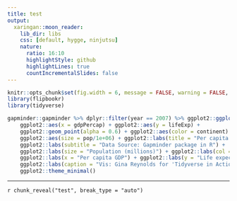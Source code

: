 ```yaml
---
title: test
output:
  xaringan::moon_reader:
    lib_dir: libs
    css: [default, hygge, ninjutsu]
    nature:
      ratio: 16:10
      highlightStyle: github
      highlightLines: true
      countIncrementalSlides: false
---
```




```r
knitr::opts_chunk$set(fig.width = 6, message = FALSE, warning = FALSE, comment = "", cache = FALSE, fig.retina = 3)
library(flipbookr)
library(tidyverse)
```
```r
gapminder::gapminder %>% dplyr::filter(year == 2007) %>% ggplot2::ggplot() + 
    ggplot2::aes(x = gdpPercap) + ggplot2::aes(y = lifeExp) + 
    ggplot2::geom_point(alpha = 0.6) + ggplot2::aes(color = continent) + 
    ggplot2::aes(size = pop/1e+06) + ggplot2::labs(title = "Per capita GDP versus life expectency in 2007") + 
    ggplot2::labs(subtitle = "Data Source: Gapminder package in R") + 
    ggplot2::labs(size = "Population (millions)") + ggplot2::labs(col = "") + 
    ggplot2::labs(x = "Per capita GDP") + ggplot2::labs(y = "Life expectancy") + 
    ggplot2::labs(caption = "Vis: Gina Reynolds for 'Tidyverse in Action'") + 
    ggplot2::theme_minimal()
```
---
`r chunk_reveal("test", break_type = "auto")`
